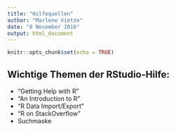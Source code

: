 ---
title: "Hilfequellen"
author: "Marlene Vietze"
date: "8 November 2016"
output: html_document
---

```{r setup, include=FALSE}
knitr::opts_chunk$set(echo = TRUE)
```

## Wichtige Themen der RStudio-Hilfe:

- "Getting Help with R"
- "An Introduction to R"
- "R Data Import/Export"
- "R on StackOverflow"
- Suchmaske